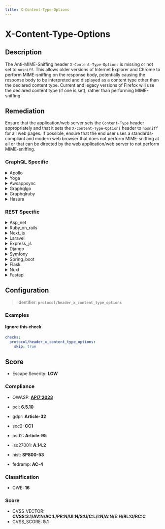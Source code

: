 ```yaml
---
title: X-Content-Type-Options
---
```


# X-Content-Type-Options

## Description

The Anti-MIME-Sniffing header `X-Content-Type-Options` is missing or not set to `nosniff`.
This allows older versions of Internet Explorer and Chrome to perform MIME-sniffing on the response body, potentially causing the response body to be interpreted and displayed as a content type other than the declared content type. Current and legacy versions of Firefox will use the declared content type (if one is set), rather than performing MIME-sniffing.


## Remediation

Ensure that the application/web server sets the `Content-Type` header appropriately and that it sets the `X-Content-Type-Options` header to `nosniff` for all web pages.
If possible, ensure that the end user uses a standards-compliant and modern web browser that does not perform MIME-sniffing at all or that can be directed by the web application/web server to not perform MIME-sniffing.



### GraphQL Specific

<details>
    <summary>Apollo</summary>

To mitigate the risk of MIME type sniffing attacks in the Apollo framework engine, set the 'X-Content-Type-Options' header to 'nosniff' for all responses served by the server. This can be achieved by configuring the server middleware to include this header, ensuring that browsers adhere to the declared content type as specified by the 'Content-Type' header.

</details>

<details>
    <summary>Yoga</summary>

To mitigate the risk of MIME type sniffing attacks in the Yoga framework engine, ensure that the 'X-Content-Type-Options' header is set to 'nosniff' for all responses served by the server. This can typically be achieved by configuring the server settings or by including a middleware that sets this header appropriately for each outgoing response.

</details>

<details>
    <summary>Awsappsync</summary>

To mitigate the risk of MIME type sniffing which can lead to security vulnerabilities, it is recommended to set the 'X-Content-Type-Options' header to 'nosniff' in all responses served by your AWS AppSync API. This can be achieved by configuring your resolvers or using a Lambda function to set the header on HTTP responses. Ensure that your API's integration responses include the header 'X-Content-Type-Options: nosniff' to instruct browsers to strictly adhere to the declared content type.

</details>

<details>
    <summary>Graphqlgo</summary>

Set the 'X-Content-Type-Options' header to 'nosniff' in the GraphQL Go framework engine to prevent MIME type sniffing.

</details>

<details>
    <summary>Graphqlruby</summary>

Set the 'X-Content-Type-Options' header to 'nosniff' in the response to prevent MIME type sniffing.

</details>

<details>
    <summary>Hasura</summary>

Set the 'X-Content-Type-Options' header to 'nosniff' in the Hasura engine's response headers to prevent MIME type sniffing.

</details>


### REST Specific

<details>
    <summary>Asp_net</summary>

In ASP.NET, ensure that all responses sent from the server include the 'X-Content-Type-Options' HTTP header with the value 'nosniff'. This can be achieved by adding a custom HTTP header in the web.config file or by setting the header directly in your application's response headers. 'nosniff'); to your application's response pipeline.

</details>

<details>
    <summary>Ruby_on_rails</summary>

In Ruby on Rails, set the 'X-Content-Type-Options' header to 'nosniff' in your application's configuration. Add 'config.action_dispatch.default_headers.merge!({'X-Content-Type-Options' => 'nosniff'})' to 'config/application.rb' or use 'response.headers['X-Content-Type-Options'] = 'nosniff'' in your controllers to prevent MIME-sniffing vulnerabilities.

</details>

<details>
    <summary>Next_js</summary>

In your Next.js application, ensure that the `X-Content-Type-Options` header is set to `nosniff` for all responses. You can achieve this by customizing the server configuration or by using middleware in the API routes to set the header appropriately. For example, you can add a custom server middleware that sets the header like so: `res.setHeader('X-Content-Type-Options', 'nosniff');` for each incoming request.

</details>

<details>
    <summary>Laravel</summary>

In Laravel, set the 'X-Content-Type-Options' header to 'nosniff' for all responses by adding 'Header set X-Content-Type-Options "nosniff"' to your web server's configuration or by using middleware to include it in the HTTP response headers.

</details>

<details>
    <summary>Express_js</summary>

In Express.js, ensure that the 'X-Content-Type-Options' header is set to 'nosniff' for all responses. This can be achieved by using the helmet middleware, which can be installed via npm and included in your application as follows: `const helmet = require('helmet'); app.use(helmet.noSniff());`

</details>

<details>
    <summary>Django</summary>

In your Django application, ensure that the 'X-Content-Type-Options' header is set to 'nosniff' for all responses. This can be achieved by using the 'SecurityMiddleware' provided by Django, which sets this header by default. To enable the middleware, add 'django.middleware.security.SecurityMiddleware' to the 'MIDDLEWARE' setting in your settings.py file. If you have custom response handling, you can also set the header manually by adding 'response['X-Content-Type-Options'] = 'nosniff'' to your HttpResponse objects.

</details>

<details>
    <summary>Symfony</summary>

In Symfony, ensure that the 'X-Content-Type-Options' header is set to 'nosniff' for all responses. This can be achieved by adding a response header in your controller or by using an event listener to set the header globally. For example, in your controller, you can use '	extbackslash Symfony	extbackslash Component	extbackslash HttpFoundation	extbackslash Response' to set the header like so: '	extbackslash$ response->headers->set('X-Content-Type-Options', 'nosniff');'. Alternatively, create an event listener for 'kernel.response' and set the header for each response sent by the application.

</details>

<details>
    <summary>Spring_boot</summary>

In Spring Boot applications, ensure that the 'X-Content-Type-Options' header is set to 'nosniff' for all responses. This can be achieved by configuring the security headers in the SecurityConfig class using the HttpSecurity object, or by implementing a custom filter that adds this header to every response.

</details>

<details>
    <summary>Flask</summary>

In Flask, set the 'X-Content-Type-Options' header to 'nosniff' for all responses by adding the following line to your view functions or by using a response middleware: 'response.headers['X-Content-Type-Options'] = 'nosniff'.

</details>

<details>
    <summary>Nuxt</summary>

In your Nuxt.js application, ensure that the `X-Content-Type-Options` header is set to `nosniff` for all responses. You can achieve this by using the `@nuxtjs/helmet` module, which sets security-related headers. After installing the module, add `'@nuxtjs/helmet'` to the `modules` section of your `nuxt.config.js` file, and configure it to include the `X-Content-Type-Options` header by setting `helmet: { contentSecurityPolicy: false, xContentTypeOptions: 'nosniff' }` in the same file.

</details>

<details>
    <summary>Fastapi</summary>

In FastAPI, ensure that all responses include the 'X-Content-Type-Options' header with the value 'nosniff'. This can be achieved by using FastAPI's middleware to add this header to all outgoing responses. For example, you can create a middleware function that sets the 'X-Content-Type-Options' header to 'nosniff' and add it to your FastAPI application instance using the 'app.add_middleware' method.

</details>

## Configuration

> Identifier: `protocol/header_x_content_type_options`



### Examples



#### Ignore this check

```yaml
checks:
  protocol/header_x_content_type_options:
    skip: true
```




## Score

- Escape Severity: **<span className="low-severity">LOW</span>**

### Compliance

- OWASP: **[API7:2023](https://github.com/OWASP/API-Security/blob/master/editions/2023/en/0xa7-server-side-request-forgery.md)**

- pci: **6.5.10**
- gdpr: **Article-32**
- soc2: **CC1**
- psd2: **Article-95**
- iso27001: **A.14.2**
- nist: **SP800-53**
- fedramp: **AC-4**

### Classification

- CWE: **16**




### Score

- CVSS_VECTOR: **CVSS:3.1/AV:N/AC:L/PR:N/UI:N/S:U/C:L/I:N/A:N/E:H/RL:O/RC:C**
- CVSS_SCORE: **5.1**

